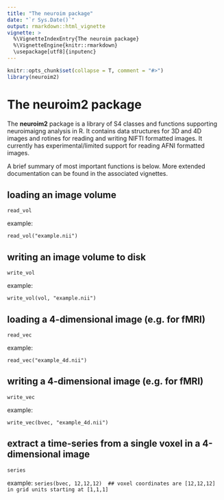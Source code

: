 ```yaml
---
title: "The neuroim package"
date: "`r Sys.Date()`"
output: rmarkdown::html_vignette
vignette: >
  %\VignetteIndexEntry{The neuroim package}
  %\VignetteEngine{knitr::rmarkdown}
  \usepackage[utf8]{inputenc}
---
```


```r
knitr::opts_chunk$set(collapse = T, comment = "#>")
library(neuroim2)
```

The **neuroim2** package
========================================================

The **neuroim2** package is a library of S4 classes and functions supporting neuroimaigng analysis in R. It contains data structures for 3D and 4D images and rotines for reading and writing NIFTI formatted images. It currently has experimental/limited support for reading AFNI formatted images.

A brief summary of most important functions is below. More extended documentation can be found in the associated vignettes.

## loading an image volume

`read_vol`

example: 

`read_vol("example.nii")`

## writing an image volume to disk

`write_vol`

example:

`write_vol(vol, "example.nii")`

## loading a 4-dimensional image (e.g. for fMRI)

`read_vec`

example: 

`read_vec("example_4d.nii")`

## writing a 4-dimensional image (e.g. for fMRI)

`write_vec`

example: 

`write_vec(bvec, "example_4d.nii")`

## extract a time-series from a single voxel in a 4-dimensional image

`series`

example: `series(bvec, 12,12,12)  ## voxel coordinates are [12,12,12] in grid units starting at [1,1,1]`




